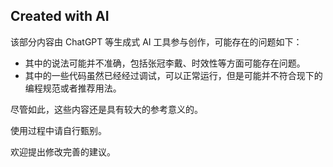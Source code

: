 
::: {.callout-warning}
## Created with AI

该部分内容由 ChatGPT 等生成式 AI 工具参与创作，可能存在的问题如下：

- 其中的说法可能并不准确，包括张冠李戴、时效性等方面可能存在问题。
- 其中的一些代码虽然已经经过调试，可以正常运行，但是可能并不符合现下的编程规范或者推荐用法。

尽管如此，这些内容还是具有较大的参考意义的。

使用过程中请自行甄别。

欢迎提出修改完善的建议。
:::